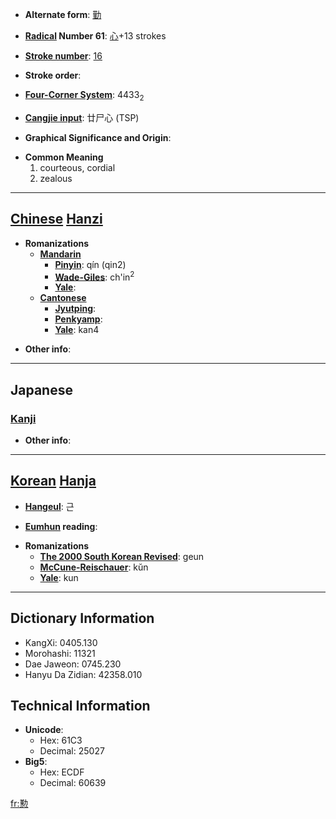 * '''Alternate form''': [[勤]]

* '''[[Wiktionary:Chinese radical index| Radical]] Number 61''': [[Wiktionary:Chinese radical index 心|心]]+13 strokes

* '''[[Wiktionary:Chinese total strokes index|Stroke number]]''': [[Wiktionary:Chinese total strokes index 16|16]]

* '''Stroke order''': 

* '''[[Wiktionary:Chinese four corner index|Four-Corner System]]''': 4433<sub>2</sub>

* '''[[Wiktionary:Chinese Cangjie index|Cangjie input]]''': 廿尸心 (TSP)

* '''Graphical Significance and Origin''': 

* '''Common Meaning'''
*#courteous, cordial
*# zealous


----

== [[Chinese]] [[Hanzi]] ==

* '''Romanizations'''
** '''[[Mandarin]]'''
*** '''[[Pinyin]]''': qín (qin2)
*** '''[[Wade-Giles]]''': ch'in<sup>2</sup>
*** '''[[Yale]]''': 
** '''[[Cantonese]]'''
*** '''[[Jyutping]]''':
*** '''[[Penkyamp]]''': 
*** '''[[Yale]]''': kan4

* '''Other info''': 

----

==Japanese==
===[[Kanji]]===
{{kanji|on readings=[[きん]] (kin), [[ごん]] (gon)
|kun readings=[[ねんごろ]] (nengoro)
}}

* '''Other info''':  

----

== [[Korean]] [[Hanja]] ==

* '''[[Hangeul]]''': 근

* '''[[Eumhun]] reading''': 

* '''Romanizations'''
** '''[[The 2000 South Korean Revised Romanization|The 2000 South Korean Revised]]''': geun
** '''[[McCune-Reischauer]]''': kŭn
** '''[[Yale]]''': kun

----

== Dictionary Information ==

* KangXi: 0405.130
* Morohashi: 11321
* Dae Jaweon: 0745.230
* Hanyu Da Zidian: 42358.010

== Technical Information ==

* '''Unicode''':
** Hex: 61C3
** Decimal: 25027
* '''Big5''':
** Hex: ECDF
** Decimal: 60639

[[fr:懃]]